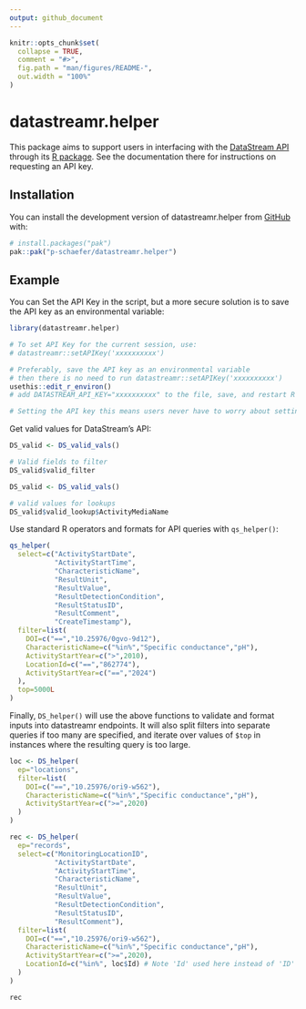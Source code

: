 ```yaml
---
output: github_document
---
```


<!-- README.md is generated from README.Rmd. Please edit that file -->

```r
knitr::opts_chunk$set(
  collapse = TRUE,
  comment = "#>",
  fig.path = "man/figures/README-",
  out.width = "100%"
)
```

# datastreamr.helper

<!-- badges: start -->
<!-- badges: end -->

This package aims to support users in interfacing with the <a href="https://github.com/datastreamapp/api-docs">DataStream API</a> through its <a href="https://github.com/datastreamapp/api-docs">R package</a>. See the documentation there for instructions on requesting an API key.

##

## Installation

You can install the development version of datastreamr.helper from [GitHub](https://github.com/) with:

``` r
# install.packages("pak")
pak::pak("p-schaefer/datastreamr.helper")
```

## Example

You can Set the API Key in the script, but a more secure solution is to save the API key as an environmental variable:

```r
library(datastreamr.helper)

# To set API Key for the current session, use:
# datastreamr::setAPIKey('xxxxxxxxxx')

# Preferably, save the API key as an environmental variable
# then there is no need to run datastreamr::setAPIKey('xxxxxxxxxx')
usethis::edit_r_environ()
# add DATASTREAM_API_KEY="xxxxxxxxxx" to the file, save, and restart R

# Setting the API key this means users never have to worry about setting the API key again
```

Get valid values for DataStream's API: 

```r

DS_valid <- DS_valid_vals()

# Valid fields to filter
DS_valid$valid_filter
```

```r

DS_valid <- DS_valid_vals()

# valid values for lookups
DS_valid$valid_lookup$ActivityMediaName
```

Use standard R operators and formats for API queries with `qs_helper()`:

```r

qs_helper(
  select=c("ActivityStartDate",
           "ActivityStartTime",
           "CharacteristicName",
           "ResultUnit",
           "ResultValue",
           "ResultDetectionCondition",
           "ResultStatusID",
           "ResultComment",
           "CreateTimestamp"),
  filter=list(
    DOI=c("==","10.25976/0gvo-9d12"),
    CharacteristicName=c("%in%","Specific conductance","pH"),
    ActivityStartYear=c(">",2010),
    LocationId=c("==","862774"),
    ActivityStartYear=c("==","2024")
  ),
  top=5000L
)

```

Finally, `DS_helper()` will use the above functions to validate and format inputs into datastreamr endpoints. It will also split filters into separate queries if too many are specified, and iterate over values of `$top` in instances where the resulting query is too large.

```r

loc <- DS_helper(
  ep="locations",
  filter=list(
    DOI=c("==","10.25976/ori9-w562"),
    CharacteristicName=c("%in%","Specific conductance","pH"),
    ActivityStartYear=c(">=",2020)
  )
)

rec <- DS_helper(
  ep="records",
  select=c("MonitoringLocationID",
           "ActivityStartDate",
           "ActivityStartTime",
           "CharacteristicName",
           "ResultUnit",
           "ResultValue",
           "ResultDetectionCondition",
           "ResultStatusID",
           "ResultComment"),
  filter=list(
    DOI=c("==","10.25976/ori9-w562"),
    CharacteristicName=c("%in%","Specific conductance","pH"),
    ActivityStartYear=c(">=",2020),
    LocationId=c("%in%", loc$Id) # Note 'Id' used here instead of 'ID'
  )
)

rec
```
